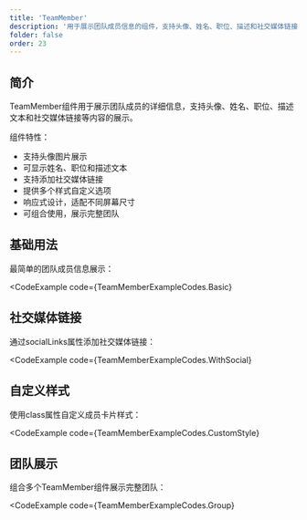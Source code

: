 ```yaml
---
title: 'TeamMember'
description: '用于展示团队成员信息的组件，支持头像、姓名、职位、描述和社交媒体链接等信息'
folder: false
order: 23
---
```



## 简介

TeamMember组件用于展示团队成员的详细信息，支持头像、姓名、职位、描述文本和社交媒体链接等内容的展示。

组件特性：
- 支持头像图片展示
- 可显示姓名、职位和描述文本
- 支持添加社交媒体链接
- 提供多个样式自定义选项
- 响应式设计，适配不同屏幕尺寸
- 可组合使用，展示完整团队

## 基础用法

最简单的团队成员信息展示：

<CodeExample
  code={TeamMemberExampleCodes.Basic}
>
  <TeamMemberBasic />
</CodeExample>

## 社交媒体链接

通过socialLinks属性添加社交媒体链接：

<CodeExample
  code={TeamMemberExampleCodes.WithSocial}
>
  <TeamMemberWithSocial />
</CodeExample>

## 自定义样式

使用class属性自定义成员卡片样式：

<CodeExample
  code={TeamMemberExampleCodes.CustomStyle}
>
  <TeamMemberCustomStyle />
</CodeExample>

## 团队展示

组合多个TeamMember组件展示完整团队：

<CodeExample
  code={TeamMemberExampleCodes.Group}
>
  <TeamMemberGroup />
</CodeExample>